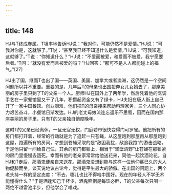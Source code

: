 ```yaml
---
---
---
```

title: 148
---



HJ与T终成眷属。T坦率地告诉HJ说：“我对你，可能仍然不是爱情。”HJ说：“可我对你是，这就够了。”T说：“甚至我已经不知道什么是爱情。”HJ说：“可我知道，这就够了。”T说：“你知道什么？”HJ说：“不爱而被爱，和爱而不被爱，我宁愿要后者。”T问：“就没有爱而且被爱的吗？”HJ回答：“那可不是人人都能碰上的福气。”[27]

HJ出了国，继而T也出了国——英国、美国、加拿大或者澳洲，这仍然是一个空间问题所以并不重要。重要的是，几年后T的母亲也出国投奔女儿女婿去了，那座美丽的房子里只剩了T的父亲一个人。厨师HJ在国外上了两年学，然后凭着他的烹调手艺在一家餐馆里又干了几年，积攒起资金又有了绿卡，HJ夫妇在唐人街上自己开了一家中国餐馆。创业艰难，他们把T的母亲接来帮助料理家务，三个人同心协力艰苦奋斗，小餐馆日渐发达。HJ的老丈母娘流连忘返乐不思蜀，因而在国内那座美丽的房子里，只有T的父亲独自悄度晚年。

这时T的父亲已经离休，一旦无官无权，门庭若市很快变得门可罗雀。他把所有的房门都打开着，经常的行动就是为了追赶一只苍蝇，从这屋跑到那屋再从那屋跑到这屋，跑遍所有的房间，才想到苍蝇采取的是“敌困我扰，敌追我跑”的游击战略。于是他只留一间给自己住，其余的房门都锁上，相当于“坚壁清野”让苍蝇在那锁紧的房门里慢慢去饿死。幸而有他的老亲家常常给他送花来，同他一起饮酒论花。自HJ和T走后，那酒鬼便亲自来送花。那酒鬼没想到能与这样一位他仰慕已久的大人物促膝而坐，谈天说地议古论今，觉得是平生最大的骄傲。在出国的问题上，两个老头持一样的坚定态度：“不去，哪儿也比不得咱中国好。现在的年轻人不学无术能懂得什么？”于是酒逢知己千杯少，酒鬼照例是每饮必醉，T的父亲每次只喝一两绝不越雷池半步，但他学会了唱戏。